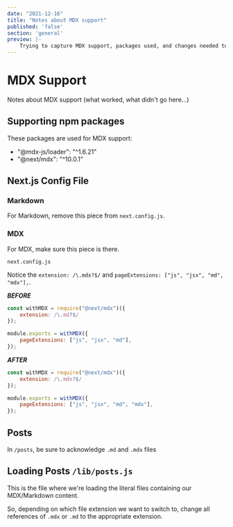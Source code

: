 ```yaml
---
date: "2021-12-16"
title: "Notes about MDX support"
published: 'false'
section: 'general'
preview: |-
    Trying to capture MDX support, packages used, and changes needed to make it happen.
---
```


# MDX Support

Notes about MDX support (what worked, what didn't go here...)

## Supporting npm packages

These packages are used for MDX support:

- "@mdx-js/loader": "^1.6.21"
- "@next/mdx": "^10.0.1"


## Next.js Config File

### Markdown

For Markdown, remove this piece from `next.config.js`.

### MDX

For MDX, make sure this piece is there.

`next.config.js`

Notice the `extension: /\.mdx?$/` and `pageExtensions: ["js", "jsx", "md", "mdx"],`.

***BEFORE***

```js
const withMDX = require("@next/mdx")({
    extension: /\.md?$/
});

module.exports = withMDX({
    pageExtensions: ["js", "jsx", "md"],
});
```

***AFTER***

```js
const withMDX = require("@next/mdx")({
    extension: /\.mdx?$/
});

module.exports = withMDX({
    pageExtensions: ["js", "jsx", "md", "mdx"],
});
```


## Posts

In `/posts`, be sure to acknowledge `.md` and `.mdx` files


## Loading Posts `/lib/posts.js`

This is the file where we're loading the literal files containing our MDX/Markdown content.

So, depending on which file extension we want to switch to, change all references of `.mdx` or `.md` to the appropriate extension.
